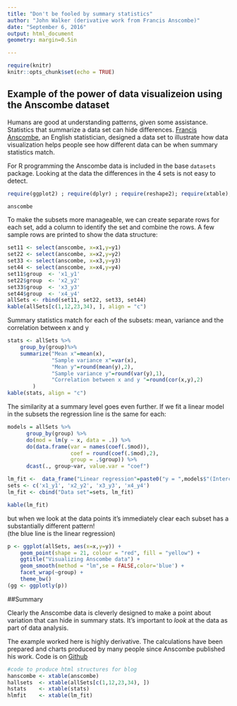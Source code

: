 ---
title: "Don't be fooled by summary statistics"
author: "John Walker (derivative work from Francis Anscombe)"
date: "September 6, 2016"
output: html_document
geometry: margin=0.5in 

---

```{r setup, include=FALSE}
require(knitr)
knitr::opts_chunk$set(echo = TRUE)
```

## Example of the power of data visualizeion using the Anscombe dataset 
Humans are good at understanding patterns, given some assistance. Statistics that summarize a data set can hide differences.
[Francis Anscombe](https://en.wikipedia.org/wiki/Frank_Anscombe), an English statistician, designed a data set to illustrate how 
data visualization helps people see how different data can be when summary statistics match. 

For R programming the Anscombe data is included in the base `datasets` package. 
Looking at the data the differences in the 4 sets is not easy to detect.
```{r libs, warning=FALSE, message=FALSE, echo=FALSE}
require(ggplot2) ; require(dplyr) ; require(reshape2); require(xtable); require(plotly)
```
```{r data, echo=FALSE}
anscombe
```

To make the subsets more manageable, we can create separate rows for each set, add a column to identify the set and combine the rows. 
A few sample rows are printed to show the data structure:
```{r subsets, echo=FALSE}
set11 <- select(anscombe, x=x1,y=y1)
set22 <- select(anscombe, x=x2,y=y2)
set33 <- select(anscombe, x=x3,y=y3)
set44 <- select(anscombe, x=x4,y=y4)
set11$group  <- 'x1_y1'
set22$group  <- 'x2_y2'
set33$group  <- 'x3_y3'
set44$group  <- 'x4_y4'
allSets <- rbind(set11, set22, set33, set44)
kable(allSets[c(1,12,23,34), ], align = "c")
```

Summary statistics match for each of the subsets: mean, variance and the correlation between x and y
```{r summary_stats, , echo=FALSE} 
stats <- allSets %>%
    group_by(group)%>%
    summarize("Mean x"=mean(x),
              "Sample variance x"=var(x),
              "Mean y"=round(mean(y),2),
              "Sample variance y"=round(var(y),1),
              "Correlation between x and y "=round(cor(x,y),2)
        )
kable(stats, align = "c")
```

The similarity at a summary level goes even further. 
If we fit a linear model in the subsets the regression line is the same for each:
```{r lm, warning=FALSE, echo=FALSE}
models = allSets %>% 
      group_by(group) %>%
      do(mod = lm(y ~ x, data = .)) %>%
      do(data.frame(var = names(coef(.$mod)),
                    coef = round(coef(.$mod),2),
                    group = .$group)) %>%
      dcast(., group~var, value.var = "coef")

lm_fit <-  data_frame("Linear regression"=paste0("y = ",models$"(Intercept)"," + ",models$x,"x"))
sets <- c('x1_y1', 'x2_y2', 'x3_y3', 'x4_y4')
lm_fit <- cbind("Data set"=sets, lm_fit)

kable(lm_fit)
```

but when we look at the data points it's immediately clear each subset has a substantially different pattern!  
(the blue line is the linear regression)
```{r plot, echo=FALSE}
p <- ggplot(allSets, aes(x=x,y=y)) +
    geom_point(shape = 21, colour = "red", fill = "yellow") +
    ggtitle("Visualizing Anscombe data") +
    geom_smooth(method = "lm",se = FALSE,color='blue') + 
    facet_wrap(~group) +
    theme_bw()
(gg <- ggplotly(p))
```

##Summary

Clearly the Anscombe data is cleverly designed to make a point about variation that can hide in summary stats. 
It's important to *look* at the data as part of data analysis.

The example worked here is highly derivative. 
The calculations have been prepared and charts produced by many people since Anscombe published his work.
Code is on [Github](https://github.com/jrwalker-projects/Anscombe)

```{r html_tables, echo=FALSE, results='hide'}
#code to produce html structures for blog
hanscombe <- xtable(anscombe)
hallsets  <- xtable(allSets[c(1,12,23,34), ])
hstats    <- xtable(stats)
hlmfit    <- xtable(lm_fit)

```

